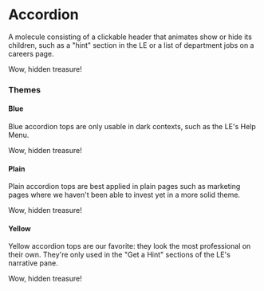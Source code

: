 
<Meta title="Core|Molecules/Accordion" component={Accordion} />

# Accordion

<StoryStatus status="inProgress" />

A molecule consisting of a clickable header that animates show or hide its children,
such as a "hint" section in the LE or a list of department jobs on a careers page.

<Preview>
  <Story name="Accordion">
    <Accordion
      header="Click to Toggle Me!"
      onChange={action('Changed')}
      theme={select('Theme', ['blue', 'plain', 'yellow'], 'yellow')}
    >
      Wow, hidden treasure!
    </Accordion>
  </Story>
</Preview>

<Props of={Accordion} />

### Themes

#### Blue

Blue accordion tops are only usable in dark contexts, such as the LE's
Help Menu.

<Preview className="dark">
  <Story name="Blue">
    <Accordion
      header="Click to Toggle Me!"
      onChange={action('Changed')}
      theme="blue"
    >
      Wow, hidden treasure!
    </Accordion>
  </Story>
</Preview>

#### Plain

Plain accordion tops are best applied in plain pages such as marketing pages
where we haven't been able to invest yet in a more solid theme.

<Preview>
  <Story name="Plain">
    <Accordion
      header="Click to Toggle Me!"
      onChange={action('Changed')}
      theme="plain"
    >
      Wow, hidden treasure!
    </Accordion>
  </Story>
</Preview>

#### Yellow

Yellow accordion tops are our favorite: they look the most professional on
their own. They're only used in the "Get a Hint" sections of the LE's
narrative pane.

<Preview>
  <Story name="Yellow">
    <Accordion
      header="Click to Toggle Me!"
      onChange={action('Changed')}
      theme="yellow"
    >
      Wow, hidden treasure!
    </Accordion>
  </Story>
</Preview>
